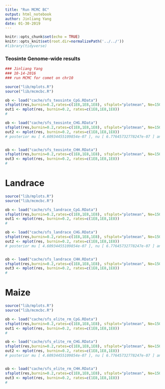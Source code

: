```yaml
---
title: "Run MCMC BC"
output: html_notebook
author: Jinliang Yang
date: 01-30-2019
---
```



```r
knitr::opts_chunk$set(echo = TRUE) 
knitr::opts_knit$set(root.dir=normalizePath('../../')) 
#library(tidyverse)
```


### Teosinte Genome-wide results

```r
### Jinliang Yang
### 10-14-2016
### run MCMC for comet on chr10

source("lib/mplots.R")
source("lib/mcmcbc.R")

ob <- load("cache/sfs_teosinte_CpG.RData")
sfsplot(res,burnin=0.2,rates=c(1E8,1E8,1E8), sfsplot="plotmean", Ne=150000, k=0:40)
out1 <- mplot(res, burnin=0.2, rates=c(1E8,1E8,1E8))
#

ob <- load("cache/sfs_teosinte_CHG.RData")
sfsplot(res,burnin=0.2,rates=c(1E8,1E8,1E8), sfsplot="plotmean", Ne=150000, k=0:40)
out2 <- mplot(res, burnin=0.2, rates=c(1E8,1E8,1E8))
# posterior mu [ 4.60934455109854e-07 ], nu [ 6.77645732778247e-07 ] and s [ 1.79033264284426e-06 ]


ob <- load("cache/sfs_teosinte_CHH.RData")
sfsplot(res,burnin=0.2,rates=c(1E8,1E8,1E8), sfsplot="plotmean", Ne=150000, k=0:40)
out3 <- mplot(res, burnin=0.2, rates=c(1E8,1E8,1E8))
#
```
# Landrace

```r
source("lib/mplots.R")
source("lib/mcmcbc.R")

ob <- load("cache/sfs_landrace_CpG.RData")
sfsplot(res,burnin=0.2,rates=c(1E8,1E8,1E8), sfsplot="plotmean", Ne=150000, k=0:34)
out1 <- mplot(res, burnin=0.2, rates=c(1E8,1E8,1E8))
#

ob <- load("cache/sfs_landrace_CHG.RData")
sfsplot(res,burnin=0.2,rates=c(1E8,1E8,1E8), sfsplot="plotmean", Ne=150000, k=0:34)
out2 <- mplot(res, burnin=0.2, rates=c(1E8,1E8,1E8))
# posterior mu [ 4.60934455109854e-07 ], nu [ 6.77645732778247e-07 ] and s [ 1.79033264284426e-06 ]


ob <- load("cache/sfs_landrace_CHH.RData")
sfsplot(res,burnin=0.2,rates=c(1E8,1E8,1E8), sfsplot="plotmean", Ne=150000, k=0:34)
out3 <- mplot(res, burnin=0.2, rates=c(1E8,1E8,1E8))
#
```

# Maize

```r

source("lib/mplots.R")
source("lib/mcmcbc.R")

ob <- load("cache/sfs_elite_rm_CpG.RData")
sfsplot(res,burnin=0.2,rates=c(1E8,1E8,1E8), sfsplot="plotmean", Ne=150000, k=0:28)
out1 <- mplot(res, burnin=0.2, rates=c(1E8,1E8,1E8))
#

ob <- load("cache/sfs_elite_rm_CHG.RData")
sfsplot(res,burnin=0.2,rates=c(1E8,1E8,1E8), sfsplot="plotmean", Ne=150000, k=0:28)
out2 <- mplot(res, burnin=0.2, rates=c(1E8,1E8,1E8))
# posterior mu [ 4.60934455109854e-07 ], nu [ 6.77645732778247e-07 ] and s [ 1.79033264284426e-06 ]


ob <- load("cache/sfs_elite_rm_CHH.RData")
sfsplot(res,burnin=0.2,rates=c(1E8,1E8,1E8), sfsplot="plotmean", Ne=150000, k=0:28)
out3 <- mplot(res, burnin=0.2, rates=c(1E8,1E8,1E8))
#
```




